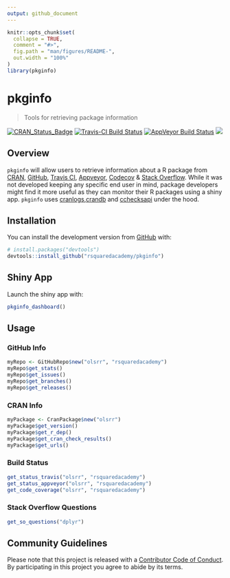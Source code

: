 ```yaml
---
output: github_document
---
```


<!-- README.md is generated from README.Rmd. Please edit that file -->

```r
knitr::opts_chunk$set(
  collapse = TRUE,
  comment = "#>",
  fig.path = "man/figures/README-",
  out.width = "100%"
)
library(pkginfo)
```
# pkginfo

> Tools for retrieving package information

[![CRAN\_Status\_Badge](https://www.r-pkg.org/badges/version/pkginfo)](https://cran.r-project.org/package=pkginfo) 
[![Travis-CI Build Status](https://travis-ci.org/rsquaredacademy/pkginfo.svg?branch=master)](https://travis-ci.org/rsquaredacademy/pkginfo) [![AppVeyor Build Status](https://ci.appveyor.com/api/projects/status/github/rsquaredacademy/pkginfo?branch=master&svg=true)](https://ci.appveyor.com/project/aravindhebbali/pkginfo) ![](https://img.shields.io/badge/lifecycle-experimental-orange.svg)

## Overview

`pkginfo` will allow users to retrieve information about a R package from [CRAN](https://cran.r-project.org/), [GitHub](https://github.com/), [Travis CI](https://travis-ci.org/), [Appveyor](https://ci.appveyor.com/), [Codecov](https://codecov.io/) & [Stack Overflow](https://stackoverflow.com/). While it was not developed keeping any specific end user in mind, package developers might find it more useful as they can monitor their R packages using a shiny app. `pkginfo` uses [cranlogs](https://cranlogs.r-pkg.org/),[crandb](https://github.com/r-hub/crandb) and [cchecksapi](https://github.com/ropenscilabs/cchecksapi) under the hood.

## Installation

You can install the development version from [GitHub](https://github.com/) with:

``` r
# install.packages("devtools")
devtools::install_github("rsquaredacademy/pkginfo")
```

## Shiny App

Launch the shiny app with:

```r
pkginfo_dashboard()
```		

## Usage

### GitHub Info

```r
myRepo <- GitHubRepo$new("olsrr", "rsquaredacademy")
myRepo$get_stats()
myRepo$get_issues()
myRepo$get_branches()
myRepo$get_releases()
```

### CRAN Info

```r
myPackage <- CranPackage$new("olsrr")
myPackage$get_version()
myPackage$get_r_dep()
myPackage$get_cran_check_results()
myPackage$get_urls()
```

### Build Status

```r
get_status_travis("olsrr", "rsquaredacademy")
get_status_appveyor("olsrr", "rsquaredacademy")
get_code_coverage("olsrr", "rsquaredacademy")
```

### Stack Overflow Questions

```r
get_so_questions("dplyr")
```

## Community Guidelines

Please note that this project is released with a [Contributor Code of Conduct](CODE_OF_CONDUCT.md).
By participating in this project you agree to abide by its terms.
